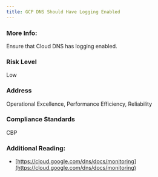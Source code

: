 ```yaml
---
title: GCP DNS Should Have Logging Enabled
---
```


### More Info:

Ensure that Cloud DNS has logging enabled.

### Risk Level

Low

### Address

Operational Excellence, Performance Efficiency, Reliability

### Compliance Standards

CBP

### Additional Reading:

- [https://cloud.google.com/dns/docs/monitoring](https://cloud.google.com/dns/docs/monitoring)
